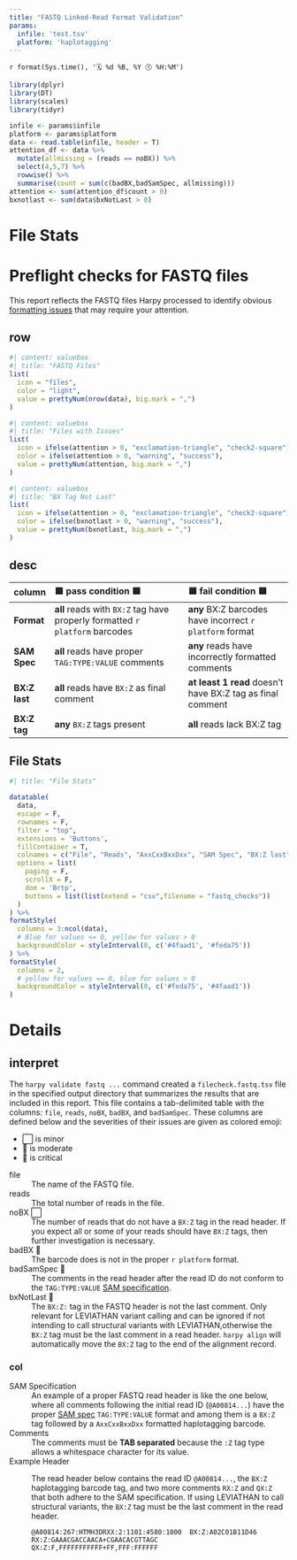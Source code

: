 ```yaml
---
title: "FASTQ Linked-Read Format Validation"
params:
  infile: 'test.tsv'
  platform: 'haplotagging'
---
```

`r format(Sys.time(), '🗓️ %d %B, %Y 🕔 %H:%M')`

```r
library(dplyr)
library(DT)
library(scales)
library(tidyr)
```

```r
infile <- params$infile
platform <- params$platform
data <- read.table(infile, header = T)
attention_df <- data %>% 
  mutate(allmissing = (reads == noBX)) %>% 
  select(4,5,7) %>% 
  rowwise() %>% 
  summarise(count = sum(c(badBX,badSamSpec, allmissing)))
attention <- sum(attention_df$count > 0)
bxnotlast <- sum(data$bxNotLast > 0)
```
# File Stats
<h1> Preflight checks for FASTQ files </h1>

This report reflects the FASTQ files Harpy processed to identify obvious
[formatting issues](#details) that may require your attention.

## row
```r
#| content: valuebox
#| title: "FASTQ Files"
list(
  icon = "files",
  color = "light",
  value = prettyNum(nrow(data), big.mark = ",")
)
```

```r
#| content: valuebox
#| title: "Files with Issues"
list(
  icon = ifelse(attention > 0, "exclamation-triangle", "check2-square"),
  color = ifelse(attention > 0, "warning", "success"),
  value = prettyNum(attention, big.mark = ",")
)
```

```r
#| content: valuebox
#| title: "BX Tag Not Last"
list(
  icon = ifelse(attention > 0, "exclamation-triangle", "check2-square"),
  color = ifelse(bxnotlast > 0, "warning", "success"),
  value = prettyNum(bxnotlast, big.mark = ",")
)
```

## desc

| column        | 🟦 pass condition 🟦                                                        | 🟨 fail condition 🟨                                       |
|:--------------|:----------------------------------------------------------------------------|:-----------------------------------------------------------|
| **Format**    | **all** reads with `BX:Z` tag have properly formatted `r platform` barcodes | **any** BX:Z barcodes have incorrect `r platform` format   |
| **SAM Spec**  | **all** reads have proper `TAG:TYPE:VALUE` comments                         | **any** reads have incorrectly formatted comments          |
| **BX:Z last** | **all** reads have `BX:Z` as final comment                                  | **at least 1 read** doesn’t have BX:Z tag as final comment |
| **BX:Z tag**  | **any** `BX:Z` tags present                                                 | **all** reads lack BX:Z tag                                |

## File Stats
```r
#| title: "File Stats"

datatable(
  data,
  escape = F,
  rownames = F,
  filter = "top",
  extensions = 'Buttons',
  fillContainer = T,
  colnames = c("File", "Reads", "AxxCxxBxxDxx", "SAM Spec", "BX:Z last", "BX:Z tag"),
  options = list(
    paging = F,
    scrollX = F,
    dom = 'Brtp',
    buttons = list(list(extend = "csv",filename = "fastq_checks"))
  )
) %>%
formatStyle(
  columns = 3:ncol(data),
  # Blue for values <= 0, yellow for values > 0
  backgroundColor = styleInterval(0, c('#4faad1', '#feda75')) 
) %>%
formatStyle(
  columns = 2,
  # yellow for values == 0, blue for values > 0
  backgroundColor = styleInterval(0, c('#feda75', '#4faad1')) 
)     
```


# Details
## interpret
::: {.card title="Interpreting the Data"}

The `harpy validate fastq ...` command created a `filecheck.fastq.tsv` file in the specified
output directory that summarizes the results that are included in this report.
This file contains a tab-delimited table with the columns: `file`,	`reads`, `noBX`,	`badBX`, and	`badSamSpec`.
These columns are defined below and the severities of their issues are given as colored emoji:

- ⬜ is minor
- 🔶 is moderate
- 🛑 is critical

file
: The name of the FASTQ file.

reads
: The total number of reads in the file.

noBX ⬜
: The number of reads that do not have a `BX:Z` tag in the read header.
If you expect all or some of your reads should have `BX:Z` tags, then further investigation is necessary.

badBX 🛑
: The barcode does is not in the proper `r platform` format.

badSamSpec 🛑
: The comments in the read header after the read ID do not conform to the `TAG:TYPE:VALUE` [SAM specification](https://samtools.github.io/hts-specs/SAMv1.pdf).

bxNotLast 🔶
: The `BX:Z:` tag in the FASTQ header is not the last comment. 
Only relevant for LEVIATHAN variant calling and can be ignored if not intending to call
structural variants with LEVIATHAN,otherwise the `BX:Z` tag must be the last comment in a read
header. `harpy align` will automatically move the `BX:Z` tag to the end of the alignment record.
:::

### col
::: {.card title="Proper Read Headers"}

SAM Specification
: An example of a proper FASTQ read header is like the one below, where all comments
following the initial read ID (`@A00814...`) have the proper [SAM spec](https://samtools.github.io/hts-specs/SAMv1.pdf)
`TAG:TYPE:VALUE` format and among them is a `BX:Z` tag followed by a `AxxCxxBxxDxx`
formatted haplotagging barcode. 

Comments
: The comments must be **TAB separated** because the `:Z` tag type allows a 
whitespace character for its value. 

Example Header
: The read header below contains the read ID `@A00814...`,
the `BX:Z` haplotagging barcode tag, and two more comments `RX:Z` and `QX:Z` that both
adhere to the SAM specification. If using LEVIATHAN to call structural variants, the `BX:Z` tag
must be the last comment in the read header.
```
@A00814:267:HTMH3DRXX:2:1101:4580:1000	BX:Z:A02C01B11D46	RX:Z:GAAACGACCAACA+CGAACACGTTAGC	QX:Z:F,FFFFFFFFFFF+FF,FFF:FFFFFF
```

:::